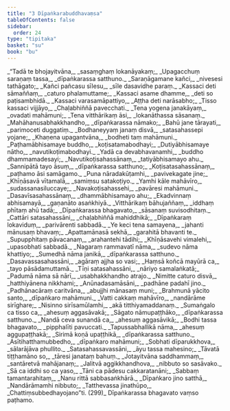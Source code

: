 ```yaml
---
title: "3 Dīpaṅkarabuddhavaṃsa"
tableOfContents: false
sidebar:
  order: 24
type: "tipitaka"
basket: "su"
book: "bu"
---
```



<DynamicBreadcrumb />

<Division number="1" book="bu" bookNo="21" page="368">

<Paragraph number="272" type="verses" book="bu">
_“Tadā te bhojayitvāna,_  
_sasaṃghaṃ lokanāyakaṃ;_  
_Upagacchuṃ saraṇaṃ tassa,_  
_dīpaṅkarassa satthuno._  

</Paragraph>

</Division>
<Division number="2" book="bu" bookNo="21" page="369">

<Paragraph number="273" type="verses" book="bu">
_Saraṇāgamane kañci,_  
_nivesesi tathāgato;_  
_Kañci pañcasu sīlesu,_  
_sīle dasavidhe paraṃ._  

</Paragraph>

</Division>
<Division number="3" book="bu" bookNo="21" page="369">

<Paragraph number="274" type="verses" book="bu">
_Kassaci deti sāmaññaṃ,_  
_caturo phalamuttame;_  
_Kassaci asame dhamme,_  
_deti so paṭisambhidā._  

</Paragraph>

</Division>
<Division number="4" book="bu" bookNo="21" page="369">

<Paragraph number="275" type="verses" book="bu">
_Kassaci varasamāpattiyo,_  
_Aṭṭha deti narāsabho;_  
_Tisso kassaci vijjāyo,_  
_Chaḷabhiññā pavecchati._  

</Paragraph>

</Division>
<Division number="5" book="bu" bookNo="21" page="369">

<Paragraph number="276" type="verses" book="bu">
_Tena yogena janakāyaṃ,_  
_ovadati mahāmuni;_  
_Tena vitthārikaṃ āsi,_  
_lokanāthassa sāsanaṃ._  

</Paragraph>

</Division>
<Division number="6" book="bu" bookNo="21" page="369">

<Paragraph number="277" type="verses" book="bu">
_Mahāhanusabhakkhandho,_  
_dīpaṅkarassa nāmako;_  
_Bahū jane tārayati,_  
_parimoceti duggatiṃ._  

</Paragraph>

</Division>
<Division number="7" book="bu" bookNo="21" page="369">

<Paragraph number="278" type="verses" book="bu">
_Bodhaneyyaṃ janaṃ disvā,_  
_satasahassepi yojane;_  
_Khaṇena upagantvāna,_  
_bodheti taṃ mahāmuni._  

</Paragraph>

</Division>
<Division number="8" book="bu" bookNo="21" page="369">

<Paragraph number="279" type="verses" book="bu">
_Paṭhamābhisamaye buddho,_  
_koṭisatamabodhayi;_  
_Dutiyābhisamaye nātho,_  
_navutikoṭimabodhayi._  

</Paragraph>

</Division>
<Division number="9" book="bu" bookNo="21" page="369">

<Paragraph number="280" type="verses" book="bu">
_Yadā ca devabhavanamhi,_  
_buddho dhammamadesayi;_  
_Navutikoṭisahassānaṃ,_  
_tatiyābhisamayo ahu._  

</Paragraph>

</Division>
<Division number="10" book="bu" bookNo="21" page="369">

<Paragraph number="281" type="verses" book="bu">
_Sannipātā tayo āsuṃ,_  
_dīpaṅkarassa satthuno;_  
_Koṭisatasahassānaṃ,_  
_paṭhamo āsi samāgamo._  

</Paragraph>

</Division>
<Division number="11" book="bu" bookNo="21" page="369">

<Paragraph number="282" type="verses" book="bu">
_Puna nāradakūṭamhi,_  
_pavivekagate jine;_  
_Khīṇāsavā vītamalā,_  
_samiṃsu satakoṭiyo._  

</Paragraph>

</Division>
<Division number="12" book="bu" bookNo="21" page="369">

<Paragraph number="283" type="verses" book="bu">
_Yamhi kāle mahāvīro,_  
_sudassanasiluccaye;_  
_Navakoṭisahassehi,_  
_pavāresi mahāmuni._  

</Paragraph>

</Division>
<Division number="13" book="bu" bookNo="21" page="369">

<Paragraph number="284" type="verses" book="bu">
_Dasavīsasahassānaṃ,_  
_dhammābhisamayo ahu;_  
_Ekadvinnaṃ abhisamayā,_  
_gaṇanāto asaṅkhiyā._  

</Paragraph>

</Division>
<Division number="14" book="bu" bookNo="21" page="369">

<Paragraph number="285" type="verses" book="bu">
_Vitthārikaṃ bāhujaññaṃ,_  
_iddhaṃ phītaṃ ahū tadā;_  
_Dīpaṅkarassa bhagavato,_  
_sāsanaṃ suvisodhitaṃ._  

</Paragraph>

</Division>
<Division number="15" book="bu" bookNo="21" page="370">

<Paragraph number="286" type="verses" book="bu">
_Cattāri satasahassāni,_  
_chaḷabhiññā mahiddhikā;_  
_Dīpaṅkaraṃ lokaviduṃ,_  
_parivārenti sabbadā._  

</Paragraph>

</Division>
<Division number="16" book="bu" bookNo="21" page="370">

<Paragraph number="287" type="verses" book="bu">
_Ye keci tena samayena,_  
_jahanti mānusaṃ bhavaṃ;_  
_Apattamānasā sekhā,_  
_garahitā bhavanti te._  

</Paragraph>

</Division>
<Division number="17" book="bu" bookNo="21" page="370">

<Paragraph number="288" type="verses" book="bu">
_Supupphitaṃ pāvacanaṃ,_  
_arahantehi tādihi;_  
_Khīṇāsavehi vimalehi,_  
_upasobhati sabbadā._  

</Paragraph>

</Division>
<Division number="18" book="bu" bookNo="21" page="370">

<Paragraph number="289" type="verses" book="bu">
_Nagaraṃ rammavatī nāma,_  
_sudevo nāma khattiyo;_  
_Sumedhā nāma janikā,_  
_dīpaṅkarassa satthuno._  

</Paragraph>

</Division>
<Division number="19" book="bu" bookNo="21" page="368">

<Paragraph number="290" type="verses" book="bu">
_Dasavassasahassāni,_  
_agāraṃ ajjha so vasi;_  
_Haṃsā koñcā mayūrā ca,_  
_tayo pāsādamuttamā._  

</Paragraph>

</Division>
<Division number="20" book="bu" bookNo="21" page="368">

<Paragraph number="291" type="verses" book="bu">
_Tīṇi satasahassāni,_  
_nāriyo samalaṅkatā;_  
_Padumā nāma sā nārī,_  
_usabhakkhandho atrajo._  

</Paragraph>

</Division>
<Division number="21" book="bu" bookNo="21" page="365">

<Paragraph number="292" type="verses" book="bu">
_Nimitte caturo disvā,_  
_hatthiyānena nikkhami;_  
_Anūnadasamāsāni,_  
_padhāne padahī jino._  

</Paragraph>

</Division>
<Division number="22" book="bu" bookNo="21" page="365">

<Paragraph number="293" type="verses" book="bu">
_Padhānacāraṃ caritvāna,_  
_abujjhi mānasaṃ muni;_  
_Brahmunā yācito santo,_  
_dīpaṅkaro mahāmuni._  

</Paragraph>

</Division>
<Division number="23" book="bu" bookNo="21" page="365">

<Paragraph number="294" type="verses" book="bu">
_Vatti cakkaṃ mahāvīro,_  
_nandārāme sirīghare;_  
_Nisinno sirīsamūlamhi,_  
_akā titthiyamaddanaṃ._  

</Paragraph>

</Division>
<Division number="24" book="bu" bookNo="21" page="365">

<Paragraph number="295" type="verses" book="bu">
_Sumaṅgalo ca tisso ca,_  
_ahesuṃ aggasāvakā;_  
_Sāgato nāmupaṭṭhāko,_  
_dīpaṅkarassa satthuno._  

</Paragraph>

</Division>
<Division number="25" book="bu" bookNo="21" page="363">

<Paragraph number="296" type="verses" book="bu">
_Nandā ceva sunandā ca,_  
_ahesuṃ aggasāvikā;_  
_Bodhi tassa bhagavato,_  
_pipphalīti pavuccati._  

</Paragraph>

</Division>
<Division number="26" book="bu" bookNo="21" page="361">

<Paragraph number="297" type="verses" book="bu">
_Tapussabhallikā nāma,_  
_ahesuṃ aggupaṭṭhakā;_  
_Sirimā koṇā upaṭṭhikā,_  
_dīpaṅkarassa satthuno._  

</Paragraph>

</Division>
<Division number="27" book="bu" bookNo="21" page="361">

<Paragraph number="298" type="verses" book="bu">
_Asītihatthamubbedho,_  
_dīpaṅkaro mahāmuni;_  
_Sobhati dīparukkhova,_  
_sālarājāva phullito._  

</Paragraph>

</Division>
<Division number="28" book="bu" bookNo="21" page="350">

<Paragraph number="299" type="verses" book="bu">
_Satasahassavassāni,_  
_āyu tassa mahesino;_  
_Tāvatā tiṭṭhamāno so,_  
_tāresi janataṃ bahuṃ._  

</Paragraph>

</Division>
<Division number="29" book="bu" bookNo="21" page="345">

<Paragraph number="300" type="verses" book="bu">
_Jotayitvāna saddhammaṃ,_  
_santāretvā mahājanaṃ;_  
_Jalitvā aggikkhandhova,_  
_nibbuto so sasāvako._  

</Paragraph>

</Division>
<Division number="30" book="bu" bookNo="21" page="348">

<Paragraph number="301" type="verses" book="bu">
_Sā ca iddhi so ca yaso,_  
_Tāni ca pādesu cakkaratanāni;_  
_Sabbaṃ tamantarahitaṃ,_  
_Nanu rittā sabbasaṅkhārā._  

</Paragraph>

</Division>
<Division number="31" book="bu" bookNo="21" page="348">

<Paragraph number="302" type="verses" book="bu">
_Dīpaṅkaro jino satthā,_  
_Nandārāmamhi nibbuto;_  
_Tatthevassa jinathūpo,_  
_Chattiṃsubbedhayojano”ti. (299)_  


</Paragraph>
</Division>

<Paragraph number="303" type="center" book="bu">
Dīpaṅkarassa bhagavato vaṃso paṭhamo.
</Paragraph>